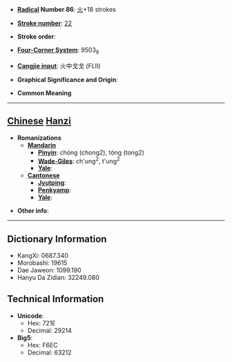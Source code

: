 * '''[[Wiktionary:Chinese radical index| Radical]] Number 86''': [[Wiktionary:Chinese radical index 火|火]]+18 strokes

* '''[[Wiktionary:Chinese total strokes index|Stroke number]]''': [[Wiktionary:Chinese total strokes index 22|22]]

* '''Stroke order''': 

* '''[[Wiktionary:Chinese four corner index|Four-Corner System]]''': 9503<sub>6</sub>

* '''[[Wiktionary:Chinese Cangjie index|Cangjie input]]''': 火中戈戈 (FLII)

* '''Graphical Significance and Origin''': 

* '''Common Meaning'''

----

== [[Chinese]] [[Hanzi]] ==

* '''Romanizations'''
** '''[[Mandarin]]'''
*** '''[[Pinyin]]''': chóng (chong2), tóng (tong2)
*** '''[[Wade-Giles]]''': ch'ung<sup>2</sup>, t'ung<sup>2</sup>
*** '''[[Yale]]''': 
** '''[[Cantonese]]'''
*** '''[[Jyutping]]''':
*** '''[[Penkyamp]]''': 
*** '''[[Yale]]''': 

* '''Other info''': 

----

== Dictionary Information ==

* KangXi: 0687.340
* Morobashi: 19615
* Dae Jaweon: 1099.190
* Hanyu Da Zidian: 32249.080

== Technical Information ==

* '''Unicode''':
** Hex: 721E
** Decimal: 29214
* '''Big5''':
** Hex: F6EC
** Decimal: 63212